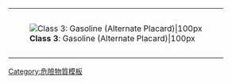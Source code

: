 {| cellspacing="0" style="height: 100px; border: solid {{{bordercolor|black}}} 1px; color: black; background: {{{color1|white}}};" width=99%
|-
| rowspan=2 style="padding: 2pt; height: 100px; background: {{{color2|white}}};" | [[Image:HAZMAT Class 3 Gasoline.png|'''Class 3''': Gasoline (Alternate Placard)|100px]]
|-
| align=center | {{{text|'''3'''：汽油（替代標語牌）}}}
|}<noinclude>
[[Category:危險物質模板]]
</noinclude>